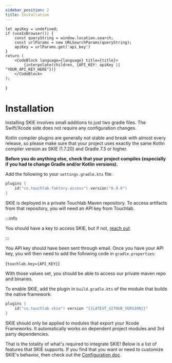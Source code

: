 ```yaml
---
sidebar_position: 2
title: Installation
---
```


    let apiKey = undefined;
    if (useIsBrowser()) {
        const queryString = window.location.search;
        const urlParams = new URLSearchParams(queryString);
        apiKey = urlParams.get('api_key')
    }
    return (
        <CodeBlock language={language} title={title}>
            {interpolate(children, {API_KEY: apiKey || "YOUR_API_KEY_HERE"})}
        </CodeBlock>
    );
}


# Installation

Installing SKIE involves small additions to just two gradle files. The Swift/Xcode side does not require any configuration changes.

Kotlin compiler plugins are generally not stable and break with almost every release, so please make sure that your project uses exactly the same Kotlin compiler version as SKIE (1.7.20) and Gradle 7.3 or higher.

**Before you do anything else, check that your project compiles (especially if you had to change Gradle and/or Kotlin versions).**

Add the following to your `settings.gradle.kts` file:

```kotlin
plugins {
    id("co.touchlab.faktory.access").version("0.9.6")
}
```

SKIE is deployed in a private Touchlab Maven repository. To access artifacts from that repository, you will need an API key from Touchlab.

:::info

You should have a key to access SKIE, but if not, [reach out](https://touchlab.co/contact-us/).

:::

You API key should have been sent through email. Once you have your API key, you will then need to add the following code in `gradle.properties`:

<ApiKeyInterpolatedCodeBlock
    language="properties"
    title="gradle.properties">
{`touchlab.key={API_KEY}`}
</ApiKeyInterpolatedCodeBlock>

With those values set, you should be able to access our private maven repo and binaries.

To enable SKIE, add the plugin in `build.gradle.kts` of the module that builds the native framework:

```kotlin title=build.gradle.kts
plugins {
    id("co.touchlab.skie") version "{{LATEST_GITHUB_VERSION}}"
}
```

SKIE should only be applied to modules that export your Xcode Frameworks. It automatically works on dependent project modules and 3rd party dependencies.

That is the totality of what's required to integrate SKIE! Below is a list of features that SKIE supports. If you find that you want or need to customize SKIE's behavior, then check out the [Configuration doc](/docs/Configuration/Configuration.md).
